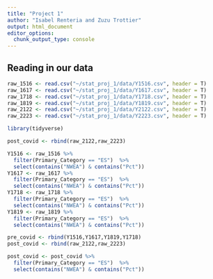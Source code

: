 ```yaml
---
title: "Project 1"
author: "Isabel Renteria and Zuzu Trottier"
output: html_document
editor_options: 
  chunk_output_type: console
---
```


## Reading in our data
```r
raw_1516 <- read.csv("~/stat_proj_1/data/Y1516.csv", header = T)
raw_1617 <- read.csv("~/stat_proj_1/data/Y1617.csv", header = T)
raw_1718 <- read.csv("~/stat_proj_1/data/Y1718.csv", header = T)
raw_1819 <- read.csv("~/stat_proj_1/data/Y1819.csv", header = T)
raw_2122 <- read.csv("~/stat_proj_1/data/Y2122.csv", header = T)
raw_2223 <- read.csv("~/stat_proj_1/data/Y2223.csv", header = T)

library(tidyverse)

post_covid <- rbind(raw_2122,raw_2223)

Y1516 <- raw_1516 %>% 
  filter(Primary_Category == "ES")  %>%
  select(contains("NWEA") & contains("Pct"))
Y1617 <- raw_1617 %>% 
  filter(Primary_Category == "ES")  %>%
  select(contains("NWEA") & contains("Pct"))
Y1718 <- raw_1718 %>% 
  filter(Primary_Category == "ES")  %>%
  select(contains("NWEA") & contains("Pct"))
Y1819 <- raw_1819 %>% 
  filter(Primary_Category == "ES")  %>%
  select(contains("NWEA") & contains("Pct"))

pre_covid <- rbind(Y1516,Y1617,Y1819,Y1718)
post_covid <- rbind(raw_2122,raw_2223)

post_covid <- post_covid %>% 
  filter(Primary_Category == "ES")  %>%
  select(contains("NWEA") & contains("Pct"))

```

